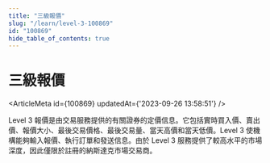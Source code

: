 ```yaml
---
title: "三級報價"
slug: "/learn/level-3-100869"
id: "100869"
hide_table_of_contents: true
---
```



# 三級報價

<ArticleMeta id={100869} updatedAt={'2023-09-26 13:58:51'} />
<div className='border-solid border-b border-t-0 my-4 border-[var(--ifm-color-gray-300)]' />

Level 3 報價是由交易服務提供的有關證券的定價信息。它包括實時買入價、賣出價、報價大小、最後交易價格、最後交易量、當天高價和當天低價。Level 3 使機構能夠輸入報價、執行訂單和發送信息。由於 Level 3 服務提供了較高水平的市場深度，因此僅限於註冊的納斯達克市場交易商。
